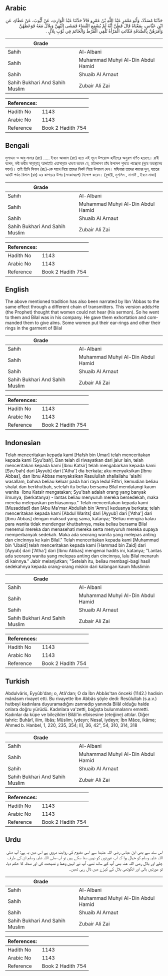 ## Arabic


<div dir="rtl" lang="ar" style={{fontSize:'larger',backgroundColor:'#f8f9fa',padding:20}}>
حَدَّثَنَا مُسَدَّدٌ، وَأَبُو مَعْمَرٍ عَبْدُ اللَّهِ بْنُ عَمْرٍو قَالاَ حَدَّثَنَا عَبْدُ الْوَارِثِ، عَنْ أَيُّوبَ، عَنْ عَطَاءٍ، عَنِ ابْنِ عَبَّاسٍ، بِمَعْنَاهُ قَالَ فَظَنَّ أَنَّهُ لَمْ يُسْمِعِ النِّسَاءَ فَمَشَى إِلَيْهِنَّ وَبِلاَلٌ مَعَهُ فَوَعَظَهُنَّ وَأَمَرَهُنَّ بِالصَّدَقَةِ فَكَانَتِ الْمَرْأَةُ تُلْقِي الْقُرْطَ وَالْخَاتَمَ فِي ثَوْبِ بِلاَلٍ ‏.‏
</div>
<div style={{backgroundColor:'#f8f9fa',padding:20, marginBottom: 10}}><table> <thead> <tr> <th>Grade</th> <th></th> </tr> </thead> <tbody> <tr><td>Sahih</td><td>Al-Albani</td></tr><tr><td>Sahih</td><td>Muhammad Muhyi Al-Din Abdul Hamid</td></tr><tr><td>Sahih</td><td>Shuaib Al Arnaut</td></tr><tr><td>Sahih Bukhari And Sahih Muslim</td><td>Zubair Ali Zai</td></tr></tbody></table><table> <thead> <tr> <th>References:</th> <th></th> </tr> </thead> <tbody><tr><td>Hadith No</td><td>1143</td></tr><tr><td>Arabic No</td><td>1143</td></tr><tr><td>Reference</td><td>Book 2 Hadith 754</td></tr></tbody></table></div>

## Bengali


<div dir="ltr" lang="bn" style={{fontSize:'larger',backgroundColor:'#f8f9fa',padding:20}}>
মুসাদ্দাদ ও আবু মামার (রাঃ) ..... ইবনে আব্বাস (রাঃ) হতে এই সূত্রে উপরোক্ত হাদীছের অনুরূপ বর্ণিত হয়েছে। রাবী বলেন, নবী করীম সাল্লাল্লাহু আলাইহি ওয়াসাল্লাম ধারণা করেন যে, মহিলাগণ তাঁর উপদেশ শুনতে পাচ্ছেনা (দূরে অবস্থানের ফলে)। তাই তিনি বিলাল (রাঃ)-কে সাথে নিয়ে তাদের নিকট গিয়ে উপদেশ দেন। মহিলারা তাদের কানের দুল, হাতের আংটি পর্যন্ত বিলাল (রাঃ) এর কাপড়ের উপর (সদকাস্বরূপ) নিক্ষেপ করেন। (বুখারী, মুসলিম , নাসাঈ , ইবনে মাজা)
</div>
<div style={{backgroundColor:'#f8f9fa',padding:20, marginBottom: 10}}><table> <thead> <tr> <th>Grade</th> <th></th> </tr> </thead> <tbody> <tr><td>Sahih</td><td>Al-Albani</td></tr><tr><td>Sahih</td><td>Muhammad Muhyi Al-Din Abdul Hamid</td></tr><tr><td>Sahih</td><td>Shuaib Al Arnaut</td></tr><tr><td>Sahih Bukhari And Sahih Muslim</td><td>Zubair Ali Zai</td></tr></tbody></table><table> <thead> <tr> <th>References:</th> <th></th> </tr> </thead> <tbody><tr><td>Hadith No</td><td>1143</td></tr><tr><td>Arabic No</td><td>1143</td></tr><tr><td>Reference</td><td>Book 2 Hadith 754</td></tr></tbody></table></div>

## English


<div dir="ltr" lang="en" style={{fontSize:'larger',backgroundColor:'#f8f9fa',padding:20}}>
The above mentioned tradition has also been narrated by Ibn 'Abbas to the same effect through a different chain of transmitters. This version adds:He (the Prophet) thought that women could not hear (his sermon). So he went to them and Bilal was in his company. He gave them exhortation and commanded them to give alms. Some women put their ear-rings and other their rings in the garment of Bilal
</div>
<div style={{backgroundColor:'#f8f9fa',padding:20, marginBottom: 10}}><table> <thead> <tr> <th>Grade</th> <th></th> </tr> </thead> <tbody> <tr><td>Sahih</td><td>Al-Albani</td></tr><tr><td>Sahih</td><td>Muhammad Muhyi Al-Din Abdul Hamid</td></tr><tr><td>Sahih</td><td>Shuaib Al Arnaut</td></tr><tr><td>Sahih Bukhari And Sahih Muslim</td><td>Zubair Ali Zai</td></tr></tbody></table><table> <thead> <tr> <th>References:</th> <th></th> </tr> </thead> <tbody><tr><td>Hadith No</td><td>1143</td></tr><tr><td>Arabic No</td><td>1143</td></tr><tr><td>Reference</td><td>Book 2 Hadith 754</td></tr></tbody></table></div>

## Indonesian


<div dir="ltr" lang="id" style={{fontSize:'larger',backgroundColor:'#f8f9fa',padding:20}}>
Telah menceritakan kepada kami [Hafsh bin Umar] telah menceritakan kepada kami [Syu'bah]. Dan telah di riwayatkan dari jalur lain, telah menceritakan kepada kami [Ibnu Katsir] telah mengabarkan kepada kami [Syu'bah] dari [Ayyub] dari ['Atha'] dia berkata; aku menyaksikan [Ibnu Abbas], dan Ibnu Abbas menyaksikan Rasulullah shallallahu 'alaihi wasallam, bahwa beliau keluar pada hari raya Iedul Fithri, kemudian beliau shalat dan berkhutbah, setelah itu beliau bersama Bilal mendatangi kaum wanita -Ibnu Katsir mengatakan; Syu'bah adalah orang yang banyak ilmunya, (berkatanya) - lantas beliau menyuruh mereka bersedekah, maka mereka melepaskan perhiasannya." Telah menceritakan kepada kami [Musaddad] dan [Abu Ma'mar Abdullah bin 'Amru] keduanya berkata; telah menceritakan kepada kami [Abdul Warits] dari [Ayyub] dari ['Atha'] dari [Ibnu Abbas] dengan maksud yang sama, katanya; "Beliau mengira kalau para wanita tidak mendengar khutbahnya, maka beliau bersama Bilal menemui mereka dan menasehati mereka serta menyuruh mereka supaya memperbanyak sedekah. Maka ada seorang wanita yang melepas anting dan cincinnya ke kain Bilal." Telah menceritakan kepada kami [Muhammad bin 'Ubaid] telah menceritakan kepada kami [Hammad bin Zaid] dari [Ayyub] dari ['Atha'] dari [Ibnu Abbas] mengenai hadits ini, katanya; "Lantas ada seorang wanita yang melepas anting dan cincinnya, lalu Bilal menaruh di kainnya." Jabir melanjutkan; "Setelah itu, beliau membagi-bagi hasil sedekahnya kepada orang-orang miskin dari kalangan kaum Muslimin
</div>
<div style={{backgroundColor:'#f8f9fa',padding:20, marginBottom: 10}}><table> <thead> <tr> <th>Grade</th> <th></th> </tr> </thead> <tbody> <tr><td>Sahih</td><td>Al-Albani</td></tr><tr><td>Sahih</td><td>Muhammad Muhyi Al-Din Abdul Hamid</td></tr><tr><td>Sahih</td><td>Shuaib Al Arnaut</td></tr><tr><td>Sahih Bukhari And Sahih Muslim</td><td>Zubair Ali Zai</td></tr></tbody></table><table> <thead> <tr> <th>References:</th> <th></th> </tr> </thead> <tbody><tr><td>Hadith No</td><td>1143</td></tr><tr><td>Arabic No</td><td>1143</td></tr><tr><td>Reference</td><td>Book 2 Hadith 754</td></tr></tbody></table></div>

## Turkish


<div dir="ltr" lang="tr" style={{fontSize:'larger',backgroundColor:'#f8f9fa',padding:20}}>
Abdulvâris, Eyyûb'dan; o, Atâ'dan; O da İbn Abbâs'tan önceki (1142.) hadisin mânâsım rivayet etti. Bu rivayette îbn Abbâs şöyle dedi: Resûlullah (s.a.v.) hutbeyi kadınlara duyuramadığını zannedip yanında Bilâl olduğu halde onlara doğru yürüdü. Kadınlara va'zetti, bağışta bulunmalarını emretti. Kadınlar da küpe ve bilezikleri Bilâl'in elbisesine (eteğine) attılar. Diğer tahric: Buhârî, ilim, libâs; Müslim, iydeyn; Nesaî, iydeyn; İbn Mâce, ikâme; Ahmed b. Hanbel, 1, 220, 235, 354; II], 36, 42", 54, 310, 314, 318
</div>
<div style={{backgroundColor:'#f8f9fa',padding:20, marginBottom: 10}}><table> <thead> <tr> <th>Grade</th> <th></th> </tr> </thead> <tbody> <tr><td>Sahih</td><td>Al-Albani</td></tr><tr><td>Sahih</td><td>Muhammad Muhyi Al-Din Abdul Hamid</td></tr><tr><td>Sahih</td><td>Shuaib Al Arnaut</td></tr><tr><td>Sahih Bukhari And Sahih Muslim</td><td>Zubair Ali Zai</td></tr></tbody></table><table> <thead> <tr> <th>References:</th> <th></th> </tr> </thead> <tbody><tr><td>Hadith No</td><td>1143</td></tr><tr><td>Arabic No</td><td>1143</td></tr><tr><td>Reference</td><td>Book 2 Hadith 754</td></tr></tbody></table></div>

## Urdu


<div dir="rtl" lang="ur" style={{fontSize:'larger',backgroundColor:'#f8f9fa',padding:20}}>
اس سند سے بھی ابن عباس رضی اللہ عنہما سے اسی مفہوم کی روایت مروی ہے اس میں یہ ہے: آپ صلی اللہ علیہ وسلم کو خیال ہوا کہ آپ عورتوں کو نہیں سنا سکے ہیں تو آپ صلی اللہ علیہ وسلم ان کی طرف چلے اور بلال رضی اللہ عنہ بھی آپ کے ساتھ تھے، آپ نے انہیں وعظ و نصیحت کی اور صدقہ کا حکم دیا، تو عورتیں بالی اور انگوٹھی بلال کے کپڑے میں ڈال رہی تھیں۔
</div>
<div style={{backgroundColor:'#f8f9fa',padding:20, marginBottom: 10}}><table> <thead> <tr> <th>Grade</th> <th></th> </tr> </thead> <tbody> <tr><td>Sahih</td><td>Al-Albani</td></tr><tr><td>Sahih</td><td>Muhammad Muhyi Al-Din Abdul Hamid</td></tr><tr><td>Sahih</td><td>Shuaib Al Arnaut</td></tr><tr><td>Sahih Bukhari And Sahih Muslim</td><td>Zubair Ali Zai</td></tr></tbody></table><table> <thead> <tr> <th>References:</th> <th></th> </tr> </thead> <tbody><tr><td>Hadith No</td><td>1143</td></tr><tr><td>Arabic No</td><td>1143</td></tr><tr><td>Reference</td><td>Book 2 Hadith 754</td></tr></tbody></table></div>